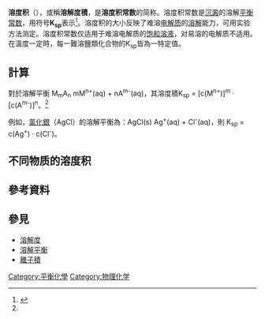 {{noteTA|G1=Chemistry}}
'''溶度积'''（{{lang-en|solubility product}}），或稱'''溶解度積'''，是'''溶度积常数'''的简称。溶度积常数是[[沉澱|沉澱]]的溶解[[平衡常数|平衡常数]]，用符号'''K<sub>sp</sub>'''表示<ref name="化学">{{cite book|title=《化学 选修4 化学反应原理》|chapter=难溶电解质的溶解平衡|publisher=人民教育出版社|isbn=978-7-107-17645-6|language=zh-cn}}</ref>。溶度积的大小反映了难溶[[电解质|电解质]]的[[溶解|溶解]]能力，可用实验方法测定。溶度积常数仅适用于难溶电解质的[[饱和溶液|饱和溶液]]，对易溶的电解质不适用。在溫度一定時，每一難溶鹽類化合物的K<sub>sp</sub>皆為一特定值。

== 計算 ==
對於溶解平衡 M<sub>m</sub>A<sub>n</sub> {{eqm}} mM<sup>n+</sup>(aq) + nA<sup>m-</sup>(aq)，其溶度積K<sub>sp</sub> = [c(M<sup>n+</sup>)]<sup>m</sup> · [c(A<sup>m-</sup>)]<sup>n</sup>。<ref name="化学"/>

例如，[[氯化銀|氯化銀]]（AgCl）的溶解平衡為：AgCl(s) {{eqm}} Ag<sup>+</sup>(aq) + Cl<sup>-</sup>(aq)，則 K<sub>sp</sub> = c(Ag<sup>+</sup>) · c(Cl<sup>-</sup>)。

== 不同物质的溶度积 ==
{{main|溶度积表}}

== 參考資料 ==
{{Reflist}}

== 參見 ==
* [[溶解度|溶解度]]
* [[溶解平衡|溶解平衡]]
* [[離子積|離子積]]

[[Category:平衡化學|Category:平衡化學]]
[[Category:物理化学|Category:物理化学]]